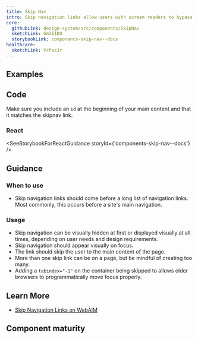 ```yaml
---
title: Skip Nav
intro: Skip navigation links allow users with screen readers to bypass long navigation lists.
core:
  githubLink: design-system/src/components/SkipNav
  sketchLink: Gm3E1DO
  storybookLink: components-skip-nav--docs
healthcare:
  sketchLink: VrPazJr
---
```


## Examples

<StorybookExample componentName="pagination" storyId="components-skip-nav--skip-nav-example" />

## Code

Make sure you include an `id` at the beginning of your main content and that it matches the skipnav link.

### React

<SeeStorybookForReactGuidance storyId={'components-skip-nav--docs'} />

## Guidance

### When to use

- Skip navigation links should come before a long list of navigation links. Most commonly, this occurs before a site's main navigation.

### Usage

- Skip navigation can be visually hidden at first or displayed visually at all times, depending on user needs and design requirements.
- Skip navigation should appear visually on focus.
- The link should skip the user to the main content of the page.
- More than one skip link can be on a page, but be mindful of creating too many.
- Adding a `tabindex="-1"` on the container being skipped to allows older browsers to programmatically move focus properly.

## Learn More

- [Skip Navigation Links on WebAIM](http://webaim.org/techniques/skipnav/)

## Component maturity

<MaturityChecklist
  a11yStandards={true}
  color={true}
  forcedColors={true}
  screenReaders={true}
  keyboardNavigable={true}
  storybook={true}
  responsive={true}
  spanish={true}
  completeUiKit={false}
  responsiveUiKit={false}
  tokensInCode={true}
  tokensInSketch={true}
/>
